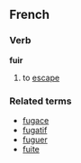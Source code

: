 ==French==
===Verb===
'''fuir'''

# to [[escape]]

===Related terms===
*[[fugace]]
*[[fugatif]]
*[[fuguer]]
*[[fuite]]